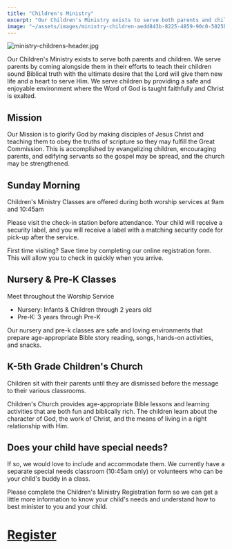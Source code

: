 ```yaml
---
title: "Children's Ministry"
excerpt: "Our Children's Ministry exists to serve both parents and children. We serve parents by coming alongs..."
image: "~/assets/images/ministry-children-aedd843b-8225-4859-90c0-5025bd3ff92a.jpg"
---
```



![ministry-childrens-header.jpg](~/assets/images/ministry-children-aedd843b-8225-4859-90c0-5025bd3ff92a.jpg)

Our Children's Ministry exists to serve both parents and children. We serve parents by coming alongside them in their efforts to teach their children sound Biblical truth with the ultimate desire that the Lord will give them new life and a heart to serve Him. We serve children by providing a safe and enjoyable environment where the Word of God is taught faithfully and Christ is exalted.

Mission
-------

Our Mission is to glorify God by making disciples of Jesus Christ and teaching them to obey the truths of scripture so they may fulfill the Great Commission. This is accomplished by evangelizing children, encouraging parents, and edifying servants so the gospel may be spread, and the church may be strengthened.

Sunday Morning
--------------

Children's Ministry Classes are offered during both worship services at 9am and 10:45am

Please visit the check-in station before attendance. Your child will receive a security label, and you will receive a label with a matching security code for pick-up after the service.

First time visiting? Save time by completing our online registration form. This will allow you to check in quickly when you arrive.

Nursery & Pre-K Classes
-----------------------

Meet throughout the Worship Service

* Nursery: Infants & Children through 2 years old
* Pre-K: 3 years through Pre-K

Our nursery and pre-k classes are safe and loving environments that prepare age-appropriate Bible story reading, songs, hands-on activities, and snacks.

K-5th Grade Children's Church
-----------------------------

Children sit with their parents until they are dismissed before the message to their various classrooms.

Children's Church provides age-appropriate Bible lessons and learning activities that are both fun and biblically rich. The children learn about the character of God, the work of Christ, and the means of living in a right relationship with Him.

Does your child have special needs?
-----------------------------------

If so, we would love to include and accommodate them. We currently have a separate special needs classroom (10:45am only) or volunteers who can be your child's buddy in a class.

Please complete the Children's Ministry Registration form so we can get a little more information to know your child's needs and understand how to best minister to you and your child.

<a href="https://pleasanthome.churchcenter.com/registrations/events/1904085" target="_blank">Register</a>
=========================================================================================================